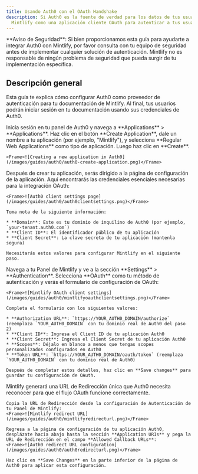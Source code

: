 ```yaml
---
title: Usando Auth0 con el OAuth Handshake
description: Si Auth0 es la fuente de verdad para los datos de tus usuarios, puedes configurar
  Mintlify como una aplicación cliente OAuth para autenticar a tus usuarios.
---
```


<Note>
  **Aviso de Seguridad**: Si bien proporcionamos esta guía para ayudarte a integrar Auth0 con Mintlify, por favor consulta con tu equipo de seguridad antes de implementar cualquier solución de autenticación. Mintlify no es responsable de ningún problema de seguridad que pueda surgir de tu implementación específica.
</Note>

## Descripción general

Esta guía te explica cómo configurar Auth0 como proveedor de autenticación para tu documentación de Mintlify. Al final, tus usuarios podrán iniciar sesión en tu documentación usando sus credenciales de Auth0.

<Steps>
  <Step title="Create a Regular Web Application in Auth0">
    Inicia sesión en tu panel de Auth0 y navega a **Applications** > **Applications**. Haz clic en el botón **Create Application**, dale un nombre a tu aplicación (por ejemplo, "Mintlify"), y selecciona **Regular Web Applications** como tipo de aplicación. Luego haz clic en **Create**.

    <Frame>![Creating a new application in Auth0](/images/guides/auth0/auth0-create-application.png)</Frame>
  </Step>

  <Step title="Get client information">
    Después de crear tu aplicación, serás dirigido a la página de configuración de la aplicación. Aquí encontrarás las credenciales esenciales necesarias para la integración OAuth:

    <Frame>![Auth0 client settings page](/images/guides/auth0/auth0clientsettings.png)</Frame>

    Toma nota de la siguiente información:

    * **Domain**: Este es tu dominio de inquilino de Auth0 (por ejemplo, `your-tenant.auth0.com`)
    * **Client ID**: El identificador público de tu aplicación
    * **Client Secret**: La clave secreta de tu aplicación (mantenla segura)

    Necesitarás estos valores para configurar Mintlify en el siguiente paso.
  </Step>

  <Step title="Setup Mintlify client">
    Navega a tu Panel de Mintlify y ve a la sección **Settings** > **Authentication**. Selecciona **OAuth** como tu método de autenticación y verás el formulario de configuración de OAuth:

    <Frame>![Mintlify OAuth client settings](/images/guides/auth0/mintlifyoauthclientsettings.png)</Frame>

    Completa el formulario con los siguientes valores:

    * **Authorization URL**: `https://YOUR_AUTH0_DOMAIN/authorize` (reemplaza `YOUR_AUTH0_DOMAIN` con tu dominio real de Auth0 del paso 2)
    * **Client ID**: Ingresa el Client ID de tu aplicación Auth0
    * **Client Secret**: Ingresa el Client Secret de tu aplicación Auth0
    * **Scopes**: Déjalo en blanco a menos que tengas scopes personalizados configurados en Auth0
    * **Token URL**: `https://YOUR_AUTH0_DOMAIN/oauth/token` (reemplaza `YOUR_AUTH0_DOMAIN` con tu dominio real de Auth0)

    Después de completar estos detalles, haz clic en **Save changes** para guardar tu configuración de OAuth.
  </Step>

  <Step title="Configure Callback URL">
    Mintlify generará una URL de Redirección única que Auth0 necesita reconocer para que el flujo OAuth funcione correctamente.

    Copia la URL de Redirección desde la configuración de Autenticación de tu Panel de Mintlify:
    <Frame>![Mintlify redirect URL](/images/guides/auth0/mintlifyredirecturl.png)</Frame>

    Regresa a la página de configuración de tu aplicación Auth0, desplázate hacia abajo hasta la sección **Application URIs** y pega la URL de Redirección en el campo **Allowed Callback URLs**:
    <Frame>![Auth0 redirect URL configuration](/images/guides/auth0/auth0redirecturl.png)</Frame>

    Haz clic en **Save Changes** en la parte inferior de la página de Auth0 para aplicar esta configuración.
  </Step>
</Steps>
